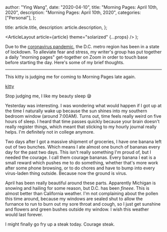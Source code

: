 
  author: "Ying Wang",
  date: "2020-04-10",
  title: "Morning Pages: April 10th, 2020",
  description: "Morning Pages: April 10th, 2020",
  categories: ["Personal"],
};

  title: article.title,
  description: article.description,
};

  <ArticleLayout article={article} theme="solarized" {...props} />
);

Due to the [coronavirus
pandemic](https://en.wikipedia.org/wiki/2019-20_coronavirus_pandemic), the D.C.
metro region has been in a state of lockdown. To alleviate fear and stress, my
writer's group has put together a daily "morning pages" get-together on Zoom in
order to touch base before starting the day. Here's some of my brief thoughts.

---

This kitty is judging me for coming to Morning Pages late again.

[kitty](/img/posts/2020/04/10/morning_pages.jpg)

Stop judging me, I like my beauty sleep :sleepy:

Yesterday was interesting. I was wondering what would happen if I got up at the
time I naturally wake up because the sun shines into my southern bedroom window
(around 7:00AM). Turns out, time feels really weird on five hours of sleep. I
heard that time passes quickly because your brain doesn't really register
things, which meant that sticking to my hourly journal really helps. I'm
definitely not in college anymore.

Two days after I got a massive shipment of groceries, I have one banana left out
of two bunches. Which means I ate almost one bunch of bananas every day for the
past two days. This isn't really something I'm proud of, but I needed the
courage. I call them courage bananas. Every banana I eat is a small reward which
pushes me to do something, whether that's more work after some phone browsing,
or to do chores and have to bump into every virus-laden thing outside. Because
now the ground is virus.

April has been really beautiful around these parts. Apparently Michigan is
snowing and hailing for some reason, but D.C. has been _fineee_. This is almost
better than California weather. I'm not complaining about the pollen this time
around, because my windows are sealed shut to allow the furnance to run to burn
out my sore throat and cough, so I just get sunshine and flowers and green
bushes outside my window. I wish this weather would last forever.

I might finally go fry up a steak today. Courage steak.
